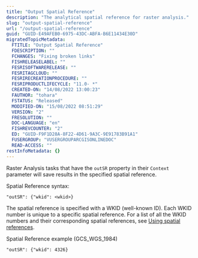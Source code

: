 ```yaml
---
title: "Output Spatial Reference"
description: "The analytical spatial reference for raster analysis."
slug: "output-spatial-reference"
url: "/output-spatial-reference"
guid: "GUID-E49AFEB0-6975-43DC-ABFA-B6E11434E30D"
migratedTopicMetadata:
  FTITLE: "Output Spatial Reference"
  FDESCRIPTION: ""
  FCHANGES: "Fixing broken links"
  FISHRELEASELABEL: ""
  FESRISOFTWARERELEASE: ""
  FESRITAGCLOUD: ""
  FESRIRECREATIONPROCEDURE: ""
  FESRIPRODUCTLIFECYCLE: "11.0- *"
  CREATED-ON: "14/08/2022 13:00:23"
  FAUTHOR: "tohara"
  FSTATUS: "Released"
  MODIFIED-ON: "15/08/2022 08:51:29"
  VERSION: "2"
  FRESOLUTION: ""
  DOC-LANGUAGE: "en"
  FISHREVCOUNTER: "2"
  ED: "GUID-F9F1D28A-8F22-4D61-9A3C-9E91783B91A1"
  FUSERGROUP: "VUSERGROUPARCGISONLINEDOC"
  READ-ACCESS: ""
restInfoMetadata: {}
---
```


Raster Analysis tasks that have the `outSR`  property in their `Context`  parameter will save results in the specified spatial reference.

Spatial Reference syntax:

```other
"outSR": {"wkid": <wkid>}
```

 

The spatial reference is specified with a WKID (well-known ID). Each WKID number is unique to a specific spatial reference. For a list of all the WKID numbers and their corresponding spatial references, see [Using spatial references](/using-spatial-references).

Spatial Reference example (GCS_WGS_1984)

```other
"outSR": {"wkid": 4326}
```

 
